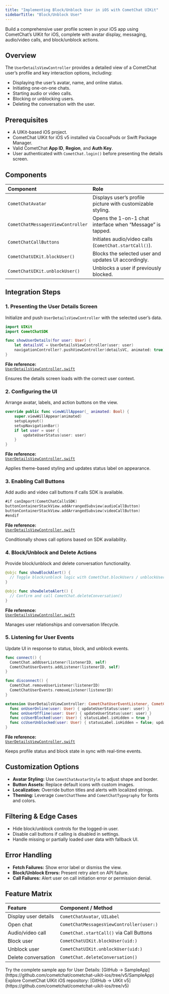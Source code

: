 ```yaml
---
title: "Implementing Block/Unblock User in iOS with CometChat UIKit"
sidebarTitle: "Block/Unblock User"
---
```


Build a comprehensive user profile screen in your iOS app using CometChat’s UIKit for iOS, complete with avatar display, messaging, audio/video calls, and block/unblock actions.

## Overview

The `UserDetailsViewController` provides a detailed view of a CometChat user’s profile and key interaction options, including:

- Displaying the user’s avatar, name, and online status.  
- Initiating one-on-one chats.  
- Starting audio or video calls.  
- Blocking or unblocking users.  
- Deleting the conversation with the user.

## Prerequisites

- A UIKit-based iOS project.  
- CometChat UIKit for iOS v5 installed via CocoaPods or Swift Package Manager.  
- Valid CometChat **App ID**, **Region**, and **Auth Key**.  
- User authenticated with `CometChat.login()` before presenting the details screen.

## Components

| Component                         | Role                                                          |
|:----------------------------------|:--------------------------------------------------------------|
| `CometChatAvatar`                 | Displays user’s profile picture with customizable styling.     |
| `CometChatMessagesViewController`| Opens the 1-on-1 chat interface when “Message” is tapped.     |
| `CometChatCallButtons`            | Initiates audio/video calls (`CometChat.startCall()`).         |
| `CometChatUIKit.blockUser()`      | Blocks the selected user and updates UI accordingly.          |
| `CometChatUIKit.unblockUser()`    | Unblocks a user if previously blocked.                        |

## Integration Steps

### 1. Presenting the User Details Screen

Initialize and push `UserDetailsViewController` with the selected user’s data.

```swift
import UIKit
import CometChatSDK

func showUserDetails(for user: User) {
    let detailsVC = UserDetailsViewController(user: user)
    navigationController?.pushViewController(detailsVC, animated: true)
}
```

**File reference:**  
[`UserDetailsViewController.swift`](https://github.com/cometchat/cometchat-uikit-ios/blob/v5/SampleApp/View%20Controllers/UserDetailsViewController.swift)

Ensures the details screen loads with the correct user context.

### 2. Configuring the UI

Arrange avatar, labels, and action buttons on the view.

```swift
override public func viewWillAppear(_ animated: Bool) {
    super.viewWillAppear(animated)
    setupLayout()
    setupNavigationBar()
    if let user = user {
        updateUserStatus(user: user)
    }
}
```

**File reference:**  
[`UserDetailsViewController.swift`](https://github.com/cometchat/cometchat-uikit-ios/blob/v5/SampleApp/View%20Controllers/UserDetailsViewController.swift#L45-L60)

Applies theme-based styling and updates status label on appearance.

### 3. Enabling Call Buttons

Add audio and video call buttons if calls SDK is available.

```swift
#if canImport(CometChatCallsSDK)
buttonContainerStackView.addArrangedSubview(audioCallButton)
buttonContainerStackView.addArrangedSubview(videoCallButton)
#endif
```

**File reference:**  
[`UserDetailsViewController.swift`](https://github.com/cometchat/cometchat-uikit-ios/blob/v5/SampleApp/View%20Controllers/UserDetailsViewController.swift#L75-L82)

Conditionally shows call options based on SDK availability.

### 4. Block/Unblock and Delete Actions

Provide block/unblock and delete conversation functionality.

```swift
@objc func showBlockAlert() {
  // Toggle block/unblock logic with CometChat.blockUsers / unblockUsers
}

@objc func showDeleteAlert() {
  // Confirm and call CometChat.deleteConversation()
}
```

**File reference:**  
[`UserDetailsViewController.swift`](https://github.com/cometchat/cometchat-uikit-ios/blob/v5/SampleApp/View%20Controllers/UserDetailsViewController.swift#L90-L110)

Manages user relationships and conversation lifecycle.

### 5. Listening for User Events

Update UI in response to status, block, and unblock events.

```swift
func connect() {
  CometChat.addUserListener(listenerID, self)
  CometChatUserEvents.addListener(listenerID, self)
}

func disconnect() {
  CometChat.removeUserListener(listenerID)
  CometChatUserEvents.removeListener(listenerID)
}

extension UserDetailsViewController: CometChatUserEventListener, CometChatUserDelegate {
  func onUserOnline(user: User) { updateUserStatus(user: user) }
  func onUserOffline(user: User) { updateUserStatus(user: user) }
  func ccUserBlocked(user: User) { statusLabel.isHidden = true }
  func ccUserUnblocked(user: User) { statusLabel.isHidden = false; updateUserStatus(user: user) }
}
```

**File reference:**  
[`UserDetailsViewController.swift`](https://github.com/cometchat/cometchat-uikit-ios/blob/v5/SampleApp/View%20Controllers/UserDetailsViewController.swift#L120-L145)

Keeps profile status and block state in sync with real-time events.

## Customization Options

- **Avatar Styling:** Use `CometChatAvatarStyle` to adjust shape and border.  
- **Button Assets:** Replace default icons with custom images.  
- **Localization:** Override button titles and alerts with localized strings.  
- **Theming:** Leverage `CometChatTheme` and `CometChatTypography` for fonts and colors.

## Filtering & Edge Cases

- Hide block/unblock controls for the logged-in user.  
- Disable call buttons if calling is disabled in settings.  
- Handle missing or partially loaded user data with fallback UI.

## Error Handling

- **Fetch Failures:** Show error label or dismiss the view.  
- **Block/Unblock Errors:** Present retry alert on API failure.  
- **Call Failures:** Alert user on call initiation error or permission denial.

## Feature Matrix

| Feature                  | Component / Method                           |
|:-------------------------|:---------------------------------------------|
| Display user details     | `CometChatAvatar`, `UILabel`                |
| Open chat                | `CometChatMessagesViewController(user:)`     |
| Audio/video call         | `CometChat.startCall()` via Call Buttons     |
| Block user               | `CometChatUIKit.blockUser(uid:)`             |
| Unblock user             | `CometChatUIKit.unblockUser(uid:)`           |
| Delete conversation      | `CometChat.deleteConversation()`             |

<CardGroup>
  <Card title="Full Sample App">
    Try the complete sample app for User Details:
    [GitHub → SampleApp](https://github.com/cometchat/cometchat-uikit-ios/tree/v5/SampleApp)
  </Card>
  <Card title="UIKit Source Code">
    Explore CometChat UIKit iOS repository:
    [GitHub → UIKit v5](https://github.com/cometchat/cometchat-uikit-ios/tree/v5)
  </Card>
</CardGroup>